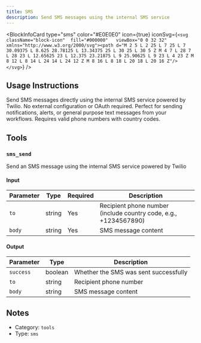 ```yaml
---
title: SMS
description: Send SMS messages using the internal SMS service
---
```



<BlockInfoCard 
  type="sms"
  color="#E0E0E0"
  icon={true}
  iconSvg={`<svg className="block-icon"  fill="#000000"   viewBox="0 0 32 32" xmlns="http://www.w3.org/2000/svg"><path d="M 2 5 L 2 25 L 7 25 L 7 30.09375 L 8.625 28.78125 L 13.34375 25 L 30 25 L 30 5 Z M 4 7 L 28 7 L 28 23 L 12.65625 23 L 12.375 23.21875 L 9 25.90625 L 9 23 L 4 23 Z M 8 12 L 8 14 L 24 14 L 24 12 Z M 8 16 L 8 18 L 20 18 L 20 16 Z"/></svg>`}
/>

## Usage Instructions

Send SMS messages directly using the internal SMS service powered by Twilio. No external configuration or OAuth required. Perfect for sending notifications, alerts, or general purpose text messages from your workflows. Requires valid phone numbers with country codes.



## Tools

### `sms_send`

Send an SMS message using the internal SMS service powered by Twilio

#### Input

| Parameter | Type | Required | Description |
| --------- | ---- | -------- | ----------- |
| `to` | string | Yes | Recipient phone number \(include country code, e.g., +1234567890\) |
| `body` | string | Yes | SMS message content |

#### Output

| Parameter | Type | Description |
| --------- | ---- | ----------- |
| `success` | boolean | Whether the SMS was sent successfully |
| `to` | string | Recipient phone number |
| `body` | string | SMS message content |



## Notes

- Category: `tools`
- Type: `sms`
